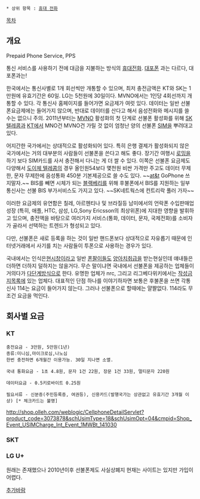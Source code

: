  * 상위 항목 : [[휴대 전화]]

[[목차]]

== 개요 ==
Prepaid Phone Service, PPS

통신 서비스를 사용하기 전에 대금을 지불하는 방식의 [[휴대전화]].
[[대포폰]] 과는 다르다, 대포폰과는!

한국에서는 통신사별로 1개 회선씩만 개통할 수 있으며,  최저 충전금액은 KT와 SK는 1만원에 유효기간은 60일. LG는 5천원에 30일이다. MVNO에서는 1인당 4회선까지 개통할 수 있다. 각 통신사 홈페이지를 들어가면 요금제가 여럿 있다. 데이터는 일반 선불폰요금제에는 들어가지 않으며, 반대로 데이터를 산다고 해서 음성전화와 메시지를 쓸 수는 없으니 주의. 2011년부터는 [[MVNO]] 활성화의 첫 단계로 선불폰 활성화를 위해 [[SK텔레콤]]과 [[KT]]에서 MNO건 MVNO건 가릴 것 없이 엄청난 양의 선불폰 [[SIM]]을 뿌려대고 있다.

어지간한 국가에서는 상대적으로 활성화되어 있다. 특히 은행 결제가 활성화되지 않은 국가에서는 거의 대부분의 사람들이 선불폰을 쓴다고 해도 좋다. 장기간 여행시 [[로밍]]을 하기 보다 SIM카드를 사서 충전해서 다니는 게 더 쌀 수 있다. 이쪽은 선불폰 요금제도 다양해서 [[도이체 텔레콤]]의 경우 올인원54보다 몇천원 비싼 가격만 주고도 데이터 무제한, 문자 무제한에 음성통화 450분 기본제공으로 쓸 수도 있다. ~~[[at&t]] GoPhone 쓰지말자.~~
BIS를 빼면 시체가 되는 [[블랙베리]]를 위해 후불폰에서 BIS를 지원하는 일부 통신사는 선불 BIS 부가서비스도 가지고 있다. ~~SK네트웍스에 컨트리락 풀러 가자~~

이러한 요금제의 유연함은 칠레, 아르헨티나 및 브라질등 남미에서의 언락폰 수입판매업 성장 (특히, 애플, HTC, 삼성, LG,Sony Ericsson의 최상위폰)에 지대한 영향을 발휘하고 있으며, 충전액을 바탕으로 여러가지 서비스(통화, 데이터, 문자, 국제전화)를 소비자가 골라서 선택하는 트렌드가 형성되고 있다.

다만, 선불폰은 새로 등록을 하는 것이 일반 핸드폰보다 상대적으로 자유롭기 때문에 인터넷거래에서 사기를 치는 사람들이 투폰으로 사용하는 경우가 있다.

국내에서는 인식은[[현시창]]이라고 일반 [[폰팔이]]들도 [[양아치]]취급을 받는현실인데 얘내들은 더하면 더하지 덜하지는 않을거다. 무슨 말이냐면 국내에서 선불폰을 제공하는 업체들이 거의다가 [[다단계]]방식으로 한다. 유명한 업체가 nrc, 그리고 리그베다위키에서는 [[작성금지]]목록에 있는 업체다. 대표적인 단점 하나를 이야기하자면 보통은 후불폰을 쓰면 각통신사 114는 요금이 들어가지 않는다. 그러나 선불폰으로 할때에는 얄쨜없다. 114라도 무조건 요금을 먹인다.

== 회사별 요금 ==
=== KT ===

 충전요금 - 3만원, 5만원(1년)
 종류:미니심,마이크로심,나노심
 한번 충전하면 6개월간 이용가능. 30일 지나면 소멸.

 국내 통화요금 - 1초 4.8원, 문자 1건 22원, 장문 1건 33원, 멀티문자 220원

 데이터요금 - 0.5키로바이트 0.25원

 필요서류 - 신분증(주민등록증, 여권등), 신용카드(발행국가는 상관없고 유효기간 3개월 이상) [* 체크카드는 불명]
[[http://shop.olleh.com/weblogic/CellphoneDetailServlet?product_code=3073878&schUsimType=18&schUsimOpt=04&cmpid=Shop_Event_USIMCharge_Int_Event_1MWBt_141030]]

=== SKT ===
=== LG U+ ===
원래는 존재했으나 2010년이후 선불폰제도 사실상폐지 현재는 사이트는 있지만 가입이 어렵다.

[[추가바람]]
